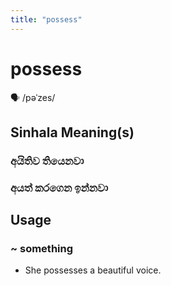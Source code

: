 ```yaml
---
title: "possess"
---
```


# possess

🗣️ /pəˈzes/

## Sinhala Meaning(s)

### අයිතිව තියෙනවා
### අයත් කරගෙන ඉන්නවා

## Usage

### ~ something

- She possesses a beautiful voice.

